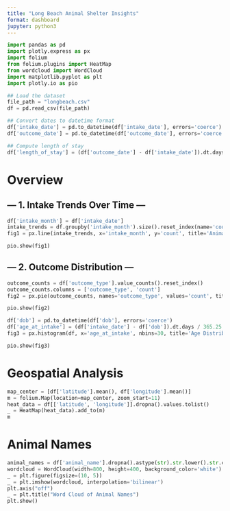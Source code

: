 ```yaml
---
title: "Long Beach Animal Shelter Insights"
format: dashboard
jupyter: python3
---
```


```python
import pandas as pd
import plotly.express as px
import folium
from folium.plugins import HeatMap
from wordcloud import WordCloud
import matplotlib.pyplot as plt
import plotly.io as pio
```


```python
## Load the dataset
file_path = "longbeach.csv"
df = pd.read_csv(file_path)
```

```python
## Convert dates to datetime format
df['intake_date'] = pd.to_datetime(df['intake_date'], errors='coerce')
df['outcome_date'] = pd.to_datetime(df['outcome_date'], errors='coerce')
```

```python
## Compute length of stay
df['length_of_stay'] = (df['outcome_date'] - df['intake_date']).dt.days
```

# Overview
## --- 1. Intake Trends Over Time ---
```python

df['intake_month'] = df['intake_date']
intake_trends = df.groupby('intake_month').size().reset_index(name='count')
fig1 = px.line(intake_trends, x='intake_month', y='count', title='Animal Intakes Over Time')

pio.show(fig1)
```
## --- 2. Outcome Distribution ---

```python

outcome_counts = df['outcome_type'].value_counts().reset_index()
outcome_counts.columns = ['outcome_type', 'count']
fig2 = px.pie(outcome_counts, names='outcome_type', values='count', title='Distribution of Outcomes')

pio.show(fig2)

```

```python

df['dob'] = pd.to_datetime(df['dob'], errors='coerce')
df['age_at_intake'] = (df['intake_date'] - df['dob']).dt.days / 365.25
fig3 = px.histogram(df, x='age_at_intake', nbins=30, title='Age Distribution of Animals at Intake')

pio.show(fig3)

```

# Geospatial Analysis  {orientation="columns" scrolling="true"}
```python

map_center = [df['latitude'].mean(), df['longitude'].mean()]
m = folium.Map(location=map_center, zoom_start=11)
heat_data = df[['latitude', 'longitude']].dropna().values.tolist()
_ = HeatMap(heat_data).add_to(m)
m
```

# Animal Names {orientation="columns" scrolling="true"}

```python
animal_names = df['animal_name'].dropna().astype(str).str.lower().str.cat(sep=' ')
wordcloud = WordCloud(width=800, height=400, background_color='white').generate(animal_names)
_ = plt.figure(figsize=(10, 5))
_ = plt.imshow(wordcloud, interpolation='bilinear')
plt.axis("off")
_ = plt.title("Word Cloud of Animal Names")
plt.show()
```

